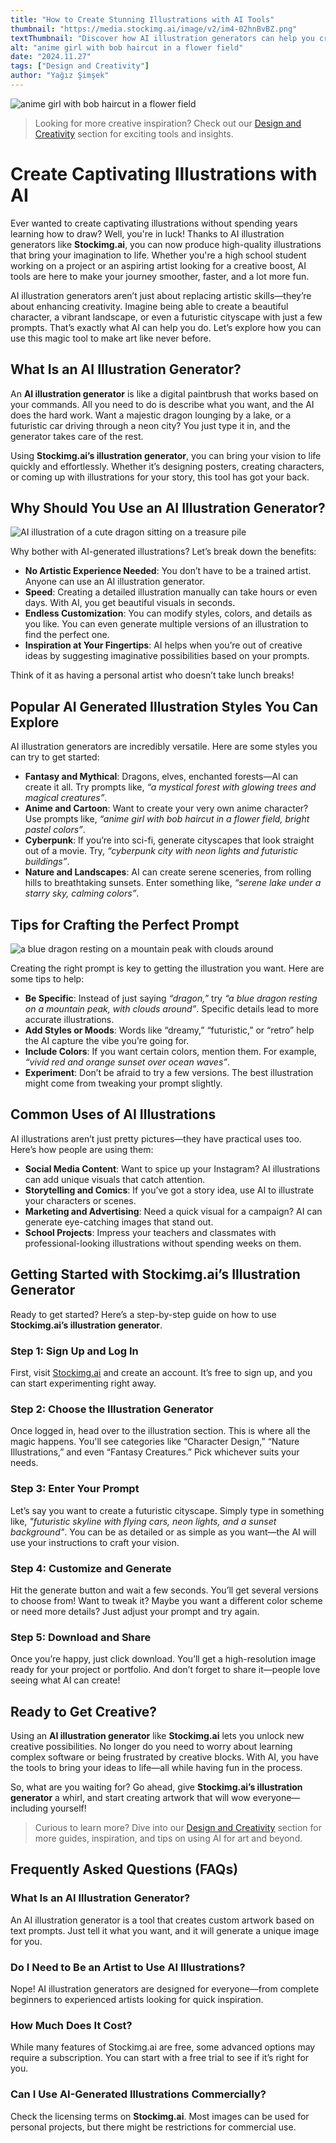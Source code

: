 ```yaml
---
title: "How to Create Stunning Illustrations with AI Tools"
thumbnail: "https://media.stockimg.ai/image/v2/im4-02hnBvBZ.png"
textThumbnail: "Discover how AI illustration generators can help you create amazing artwork effortlessly. Explore Stockimg.ai's tools, learn key tips, and elevate your creativity today!"
alt: "anime girl with bob haircut in a flower field"
date: "2024.11.27"
tags: ["Design and Creativity"]
author: "Yağız Şimşek"
---
```


![anime girl with bob haircut in a flower field](https://media.stockimg.ai/image/v2/im4-02hnBvBZ.png)

> Looking for more creative inspiration? Check out our [Design and Creativity](https://stockimg.ai/blog/design-and-creativity/) section for exciting tools and insights.

# Create Captivating Illustrations with AI

Ever wanted to create captivating illustrations without spending years learning how to draw? Well, you're in luck! Thanks to AI illustration generators like **Stockimg.ai**, you can now produce high-quality illustrations that bring your imagination to life. Whether you're a high school student working on a project or an aspiring artist looking for a creative boost, AI tools are here to make your journey smoother, faster, and a lot more fun.

AI illustration generators aren’t just about replacing artistic skills—they’re about enhancing creativity. Imagine being able to create a beautiful character, a vibrant landscape, or even a futuristic cityscape with just a few prompts. That’s exactly what AI can help you do. Let’s explore how you can use this magic tool to make art like never before.

## What Is an AI Illustration Generator?

An **AI illustration generator** is like a digital paintbrush that works based on your commands. All you need to do is describe what you want, and the AI does the hard work. Want a majestic dragon lounging by a lake, or a futuristic car driving through a neon city? You just type it in, and the generator takes care of the rest.

Using **Stockimg.ai’s illustration generator**, you can bring your vision to life quickly and effortlessly. Whether it’s designing posters, creating characters, or coming up with illustrations for your story, this tool has got your back.

## Why Should You Use an AI Illustration Generator?

![AI illustration of a cute dragon sitting on a treasure pile](https://media.stockimg.ai/image/v2/48DPmR6bMtgp.png)

Why bother with AI-generated illustrations? Let’s break down the benefits:

- **No Artistic Experience Needed**: You don’t have to be a trained artist. Anyone can use an AI illustration generator.
- **Speed**: Creating a detailed illustration manually can take hours or even days. With AI, you get beautiful visuals in seconds.
- **Endless Customization**: You can modify styles, colors, and details as you like. You can even generate multiple versions of an illustration to find the perfect one.
- **Inspiration at Your Fingertips**: AI helps when you’re out of creative ideas by suggesting imaginative possibilities based on your prompts.

Think of it as having a personal artist who doesn’t take lunch breaks!

## Popular AI Generated Illustration Styles You Can Explore

AI illustration generators are incredibly versatile. Here are some styles you can try to get started:

- **Fantasy and Mythical**: Dragons, elves, enchanted forests—AI can create it all. Try prompts like, *“a mystical forest with glowing trees and magical creatures”*.
- **Anime and Cartoon**: Want to create your very own anime character? Use prompts like, *“anime girl with bob haircut in a flower field, bright pastel colors”*.
- **Cyberpunk**: If you’re into sci-fi, generate cityscapes that look straight out of a movie. Try, *“cyberpunk city with neon lights and futuristic buildings”*.
- **Nature and Landscapes**: AI can create serene sceneries, from rolling hills to breathtaking sunsets. Enter something like, *“serene lake under a starry sky, calming colors”*.

## Tips for Crafting the Perfect Prompt

![a blue dragon resting on a mountain peak with clouds around](https://media.stockimg.ai/image/v2/9FKXKtoratvr.png)

Creating the right prompt is key to getting the illustration you want. Here are some tips to help:

- **Be Specific**: Instead of just saying *“dragon,”* try *“a blue dragon resting on a mountain peak, with clouds around”*. Specific details lead to more accurate illustrations.
- **Add Styles or Moods**: Words like “dreamy,” “futuristic,” or “retro” help the AI capture the vibe you’re going for.
- **Include Colors**: If you want certain colors, mention them. For example, *“vivid red and orange sunset over ocean waves”*.
- **Experiment**: Don’t be afraid to try a few versions. The best illustration might come from tweaking your prompt slightly.

## Common Uses of AI Illustrations

AI illustrations aren’t just pretty pictures—they have practical uses too. Here’s how people are using them:

- **Social Media Content**: Want to spice up your Instagram? AI illustrations can add unique visuals that catch attention.
- **Storytelling and Comics**: If you’ve got a story idea, use AI to illustrate your characters or scenes.
- **Marketing and Advertising**: Need a quick visual for a campaign? AI can generate eye-catching images that stand out.
- **School Projects**: Impress your teachers and classmates with professional-looking illustrations without spending weeks on them.

## Getting Started with Stockimg.ai’s Illustration Generator

Ready to get started? Here’s a step-by-step guide on how to use **Stockimg.ai’s illustration generator**.

### Step 1: Sign Up and Log In
First, visit [Stockimg.ai](https://stockimg.ai) and create an account. It’s free to sign up, and you can start experimenting right away.

### Step 2: Choose the Illustration Generator
Once logged in, head over to the illustration section. This is where all the magic happens. You'll see categories like “Character Design,” “Nature Illustrations,” and even “Fantasy Creatures.” Pick whichever suits your needs.

### Step 3: Enter Your Prompt
Let’s say you want to create a futuristic cityscape. Simply type in something like, *"futuristic skyline with flying cars, neon lights, and a sunset background"*. You can be as detailed or as simple as you want—the AI will use your instructions to craft your vision.

### Step 4: Customize and Generate
Hit the generate button and wait a few seconds. You’ll get several versions to choose from! Want to tweak it? Maybe you want a different color scheme or need more details? Just adjust your prompt and try again.

### Step 5: Download and Share
Once you’re happy, just click download. You’ll get a high-resolution image ready for your project or portfolio. And don’t forget to share it—people love seeing what AI can create!

## Ready to Get Creative?

Using an **AI illustration generator** like **Stockimg.ai** lets you unlock new creative possibilities. No longer do you need to worry about learning complex software or being frustrated by creative blocks. With AI, you have the tools to bring your ideas to life—all while having fun in the process.

So, what are you waiting for? Go ahead, give **Stockimg.ai’s illustration generator** a whirl, and start creating artwork that will wow everyone—including yourself!

> Curious to learn more? Dive into our [Design and Creativity](https://stockimg.ai/blog/design-and-creativity/) section for more guides, inspiration, and tips on using AI for art and beyond.

## Frequently Asked Questions (FAQs)

### What Is an AI Illustration Generator?
An AI illustration generator is a tool that creates custom artwork based on text prompts. Just tell it what you want, and it will generate a unique image for you.

### Do I Need to Be an Artist to Use AI Illustrations?
Nope! AI illustration generators are designed for everyone—from complete beginners to experienced artists looking for quick inspiration.

### How Much Does It Cost?
While many features of Stockimg.ai are free, some advanced options may require a subscription. You can start with a free trial to see if it’s right for you.

### Can I Use AI-Generated Illustrations Commercially?
Check the licensing terms on **Stockimg.ai**. Most images can be used for personal projects, but there might be restrictions for commercial use.
